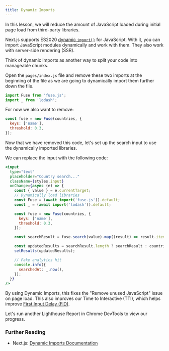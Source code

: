 ```yaml
---
title: Dynamic Imports
---
```


In this lesson, we will reduce the amount of JavaScript loaded during initial page load from third-party libraries.

Next.js supports ES2020 [dynamic `import()`](/docs/advanced-features/dynamic-import) for JavaScript. With it, you can import JavaScript modules dynamically and work with them. They also work with server-side rendering (SSR).

Think of dynamic imports as another way to split your code into manageable chunks.

Open the `pages/index.js` file and remove these two imports at the beginning of the file as we are going to dynamically import them further down the file.

```jsx
import Fuse from 'fuse.js';
import _ from 'lodash';
```

For now we also want to remove:

```jsx
const fuse = new Fuse(countries, {
  keys: ['name'],
  threshold: 0.3,
});
```

Now that we have removed this code, let's set up the search input to use the dynamically imported libraries.

We can replace the input with the following code:

```jsx
<input
  type="text"
  placeholder="Country search..."
  className={styles.input}
  onChange={async (e) => {
    const { value } = e.currentTarget;
    // Dynamically load libraries
    const Fuse = (await import('fuse.js')).default;
    const _ = (await import('lodash')).default;

    const fuse = new Fuse(countries, {
      keys: ['name'],
      threshold: 0.3,
    });

    const searchResult = fuse.search(value).map((result) => result.item);

    const updatedResults = searchResult.length ? searchResult : countries;
    setResults(updatedResults);

    // Fake analytics hit
    console.info({
      searchedAt: _.now(),
    });
  }}
/>
```

By using Dynamic Imports, this fixes the "Remove unused JavaScript" issue on page load. This also improves our Time to Interactive (TTI), which helps improve [First Input Delay (FID)](/learn/seo/web-performance/fid).

Let's run another Lighthouse Report in Chrome DevTools to view our progress.

### Further Reading

- Next.js: [Dynamic Imports Documentation](/docs/advanced-features/dynamic-import)
